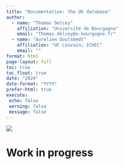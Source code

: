 ```yaml
---
title: "Documentation: the UK database"
author: 
  - name: "Thomas Delcey"
    affiliation: "Université de Bourgogne"
    email: "Thomas.delcey@u-bourgogne.fr"
  - name: "Aurelien Goutsmedt"
    affiliation: "UC Louvain; ICHEC"
    email: "" 
format: html
page-layout: full
toc: true
toc_float: true
date: "2024"
date-format: "YYYY"
prefer-html: true
execute:
 echo: false
 warning: false
 message: false
---
```


![](picture.png)

# Work in progress
